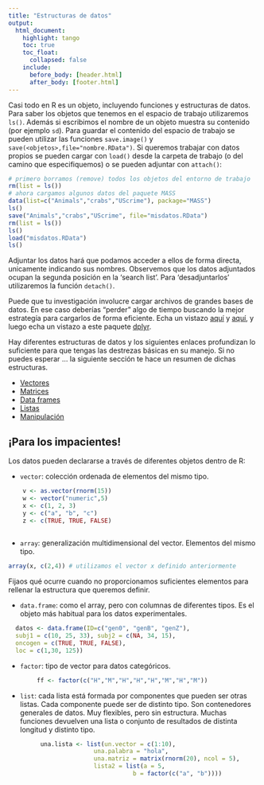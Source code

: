 ```yaml
---
title: "Estructuras de datos"
output: 
  html_document:
    highlight: tango
    toc: true
    toc_float:
      collapsed: false
    include:
      before_body: [header.html]
      after_body: [footer.html]
---
```



Casi todo en R es un objeto, incluyendo funciones y estructuras de datos. Para saber los objetos que tenemos en el espacio de trabajo utilizaremos `ls()`. Además si escribimos el nombre de un objeto muestra su contenido (por ejemplo `sd`). Para guardar el contenido del espacio de trabajo se pueden utilizar las funciones `save.image()` y `save(<objetos>,file="nombre.RData")`. Si queremos trabajar con datos propios se pueden cargar con `load()` desde la carpeta de trabajo (o del camino que especifiquemos) o se pueden adjuntar con `attach()`:
  
```r
# primero borramos (remove) todos los objetos del entorno de trabajo
rm(list = ls())
# ahora cargamos algunos datos del paquete MASS
data(list=c("Animals","crabs","UScrime"), package="MASS")
ls()
save("Animals","crabs","UScrime", file="misdatos.RData")
rm(list = ls())
ls()
load("misdatos.RData")
ls()
```

Adjuntar los datos hará que podamos acceder a ellos de forma directa, unicamente indicando sus nombres. Observemos que los datos adjuntados ocupan la segunda posición en la 'search list'. Para 'desadjuntarlos' utilizaremos la función `detach()`.

Puede que tu investigación involucre cargar archivos de grandes bases de datos. En ese caso deberías "perder" algo de tiempo buscando la mejor estrategía para cargarlos de forma eficiente. Echa un vistazo [aquí](http://cran.r-project.org/web/packages/saves/index.html) y [aquí](http://www.columbia.edu/~sjm2186/EPIC_R/EPIC_R_BigData.pdf), y luego echa un vistazo a este paquete [dplyr](https://cran.r-project.org/web/packages/dplyr/vignettes/dplyr.html).

Hay diferentes estructuras de datos y los siguientes enlaces profundizan lo suficiente para que tengas las destrezas básicas en su manejo. Si no puedes esperar ... la siguiente sección te hace un resumen de dichas estructuras.


- [Vectores](Datos1.html)
- [Matrices](Datos2.html)
- [Data frames](Datos3.html)
- [Listas](Datos4.html)
- [Manipulación](Datos5.html)


## ¡Para los impacientes!

Los datos pueden declararse a través de diferentes objetos dentro de R:

- `vector`: colección ordenada de elementos del mismo tipo.
  
```r
    v <- as.vector(rnorm(15))
    w <- vector("numeric",5)
    x <- c(1, 2, 3)
    y <- c("a", "b", "c")
    z <- c(TRUE, TRUE, FALSE)
    
```

- `array`: generalización multidimensional del vector. Elementos del mismo tipo.

```r
array(x, c(2,4)) # utilizamos el vector x definido anteriormente
```

Fijaos qué ocurre cuando no proporcionamos suficientes elementos para rellenar la estructura que queremos definir.

- `data.frame`: como el array, pero con columnas de diferentes tipos. Es el objeto más habitual para los datos experimentales.

```r
  datos <- data.frame(ID=c("gen0", "genB", "genZ"),
  subj1 = c(10, 25, 33), subj2 = c(NA, 34, 15),
  oncogen = c(TRUE, TRUE, FALSE),
  loc = c(1,30, 125))
```

- `factor`: tipo de vector para datos categóricos.

```r
        ff <- factor(c("H","M","H","H","H","M","H","M"))
```

- `list`: cada lista está formada por componentes que pueden ser otras listas. Cada componente puede ser de distinto tipo. Son contenedores generales de datos. Muy flexibles, pero sin estructura. Muchas funciones devuelven una lista o conjunto de resultados de distinta longitud y distinto tipo.
    
```r
         una.lista <- list(un.vector = c(1:10),
                        una.palabra = "hola",
                        una.matriz = matrix(rnorm(20), ncol = 5),
                        lista2 = list(a = 5,
                                   b = factor(c("a", "b"))))
```



